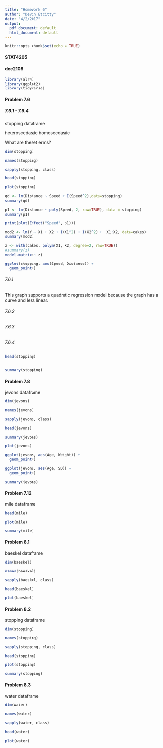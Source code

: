 ```yaml
---
title: "Homework 6"
author: "Devin Etcitty"
date: "4/2/2017"
output:
  pdf_document: default
  html_document: default
---
```


```r
knitr::opts_chunk$set(echo = TRUE)
```

#### STAT4205
#### dce2108


```r
library(alr4)
library(ggplot2)
library(tidyverse)
```

<!--- Chapter 7: Variances
--->
#### Problem 7.6
##### 7.6.1 - 7.6.4
<!--- Quadtratic Regression --->
stopping dataframe

heteroscedastic
homosecdastic

What are theset erms?

```r
dim(stopping)
```

```r
names(stopping)
```

```r
sapply(stopping, class)
```



```r
head(stopping)
```


```r
plot(stopping)
```

```r
qd <- lm(Distance ~ Speed + I(Speed^2),data=stopping)
summary(qd)
```
```r
p1 <- lm(Distance ~ poly(Speed, 2, raw=TRUE), data = stopping)
summary(p1)
```
```r
print(plot(Effect("Speed", p1)))
```
```r
mod2 <- lm(Y ~ X1 + X2 + I(X1^2) + I(X2^2) +  X1:X2, data=cakes)
summary(mod2)

```



```r
z <- with(cakes, polym(X1, X2, degree=2, raw=TRUE))
#summary(z)
model.matrix(~ z)
```



```r
ggplot(stopping, aes(Speed, Distance)) +
  geom_point()
```


###### 7.6.1
This graph supports a quadratic regression model because the graph has
a curve and less linear.

###### 7.6.2
<!---- Constant variance  ----> 

###### 7.6.3

###### 7.6.4



```r
head(stopping)


summary(stopping)
```


#### Problem 7.8
<!--- Jevons's gold coins--->
jevons dataframe

```r
dim(jevons)
```

```r
names(jevons)
```

```r
sapply(jevons, class)
```



```r
head(jevons)

summary(jevons)

```


```r
plot(jevons)
```

```r
ggplot(jevons, aes(Age, Weight)) +
  geom_point()
```



```r
ggplot(jevons, aes(Age, SD)) +
  geom_point()
```


```r
summary(jevons)
```


#### Problem 7.12
<!--- Regression Modeling --->
mile dataframe

```r
head(mile)
```


```r
plot(mile)
```

```r

summary(mile)
```


<!--- Chapter 8: Transformations
--->

#### Problem 8.1
<!--- --->
baeskel dataframe

```r
dim(baeskel)
```

```r
names(baeskel)
```


```r
sapply(baeskel, class)
```


```r
head(baeskel)
```


```r
plot(baeskel)
```


#### Problem 8.2
<!--- --->
stopping dataframe

```r
dim(stopping)
```


```r
names(stopping)
```

```r
sapply(stopping, class)
```


```r
head(stopping)
```


```r
plot(stopping)
```


```r
summary(stopping)
```


#### Problem 8.3
<!--- Automatic Choice of Transformation --->
water dataframe

```r
dim(water)
```


```r
names(water)
```


```r
sapply(water, class)
```



```r
head(water)
```


```r
plot(water)
```

```r

```


